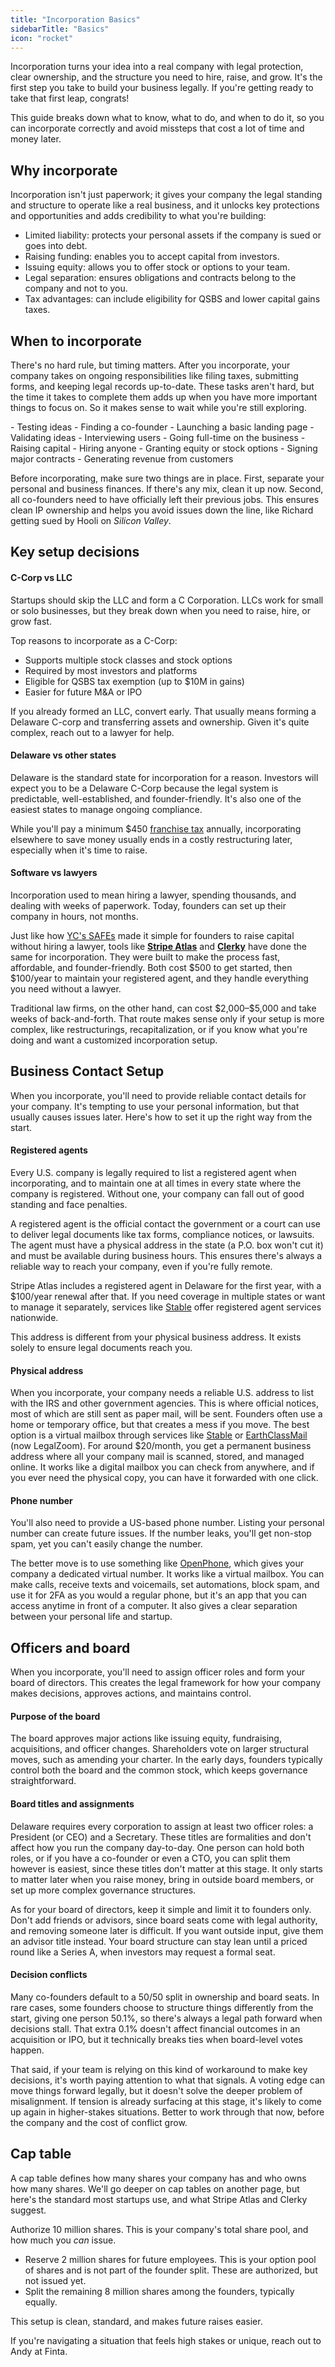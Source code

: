 ```yaml
---
title: "Incorporation Basics"
sidebarTitle: "Basics"
icon: "rocket"
---
```


Incorporation turns your idea into a real company with legal protection, clear ownership, and the structure you need to hire, raise, and grow. It's the first step you take to build your business legally. If you're getting ready to take that first leap, congrats! 

This guide breaks down what to know, what to do, and when to do it, so you can incorporate correctly and avoid missteps that cost a lot of time and money later. 

## Why incorporate

Incorporation isn't just paperwork; it gives your company the legal standing and structure to operate like a real business, and it unlocks key protections and opportunities and adds credibility to what you're building:

- Limited liability: protects your personal assets if the company is sued or goes into debt.
- Raising funding: enables you to accept capital from investors.
- Issuing equity: allows you to offer stock or options to your team.
- Legal separation: ensures obligations and contracts belong to the company and not to you.
- Tax advantages: can include eligibility for QSBS and lower capital gains taxes.

## When to incorporate

There's no hard rule, but timing matters. After you incorporate, your company takes on ongoing responsibilities like filing taxes, submitting forms, and keeping legal records up-to-date. These tasks aren't hard, but the time it takes to complete them adds up when you have more important things to focus on. So it makes sense to wait while you're still exploring.

<Tabs>
  <Tab title="When to wait">
    - Testing ideas
    - Finding a co-founder
    - Launching a basic landing page
    - Validating ideas
    - Interviewing users
  </Tab>
  <Tab title="When to incorporate">
    - Going full-time on the business
    - Raising capital
    - Hiring anyone
    - Granting equity or stock options
    - Signing major contracts
    - Generating revenue from customers
  </Tab>
</Tabs>

Before incorporating, make sure two things are in place. First, separate your personal and business finances. If there's any mix, clean it up now. Second, all co-founders need to have officially left their previous jobs. This ensures clean IP ownership and helps you avoid issues down the line, like Richard getting sued by Hooli on *Silicon Valley*.

## Key setup decisions

#### C-Corp vs LLC

Startups should skip the LLC and form a C Corporation. LLCs work for small or solo businesses, but they break down when you need to raise, hire, or grow fast.

Top reasons to incorporate as a C-Corp:

- Supports multiple stock classes and stock options
- Required by most investors and platforms
- Eligible for QSBS tax exemption (up to $10M in gains)
- Easier for future M&A or IPO

If you already formed an LLC, convert early. That usually means forming a Delaware C-corp and transferring assets and ownership. Given it's quite complex, reach out to a lawyer for help.

#### Delaware vs other states

Delaware is the standard state for incorporation for a reason. Investors will expect you to be a Delaware C-Corp because the legal system is predictable, well-established, and founder-friendly. It's also one of the easiest states to manage ongoing compliance.

While you'll pay a minimum $450 [franchise tax](https://revenue.delaware.gov/business-tax-forms/annual-report-franchise-tax/) annually, incorporating elsewhere to save money usually ends in a costly restructuring later, especially when it's time to raise.

#### Software vs lawyers

Incorporation used to mean hiring a lawyer, spending thousands, and dealing with weeks of paperwork. Today, founders can set up their company in hours, not months.  

Just like how [YC's SAFEs](https://www.ycombinator.com/documents) made it simple for founders to raise capital without hiring a lawyer, tools like [**Stripe Atlas**](https://stripe.com/atlas) and [**Clerky**](https://www.clerky.com/) have done the same for incorporation. They were built to make the process fast, affordable, and founder-friendly. Both cost \$500 to get started, then $100/year to maintain your registered agent, and they handle everything you need without a lawyer.

Traditional law firms, on the other hand, can cost \$2,000–$5,000 and take weeks of back-and-forth. That route makes sense only if your setup is more complex, like restructurings, recapitalization, or if you know what you're doing and want a customized incorporation setup. 

## Business Contact Setup

When you incorporate, you'll need to provide reliable contact details for your company. It's tempting to use your personal information, but that usually causes issues later. Here's how to set it up the right way from the start.

#### Registered agents

Every U.S. company is legally required to list a registered agent when incorporating, and to maintain one at all times in every state where the company is registered. Without one, your company can fall out of good standing and face penalties.

A registered agent is the official contact the government or a court can use to deliver legal documents like tax forms, compliance notices, or lawsuits. The agent must have a physical address in the state (a P.O. box won't cut it) and must be available during business hours. This ensures there's always a reliable way to reach your company, even if you're fully remote.

Stripe Atlas includes a registered agent in Delaware for the first year, with a $100/year renewal after that. If you need coverage in multiple states or want to manage it separately, services like [Stable](https://www.usestable.com/) offer registered agent services nationwide.

This address is different from your physical business address. It exists solely to ensure legal documents reach you. 

#### Physical address

When you incorporate, your company needs a reliable U.S. address to list with the IRS and other government agencies. This is where official notices, most of which are still sent as paper mail, will be sent. Founders often use a home or temporary office, but that creates a mess if you move. The best option is a virtual mailbox through services like [Stable](https://www.usestable.com/) or [EarthClassMail](https://app.earthclassmail.com/login) (now LegalZoom). For around $20/month, you get a permanent business address where all your company mail is scanned, stored, and managed online. It works like a digital mailbox you can check from anywhere, and if you ever need the physical copy, you can have it forwarded with one click.

#### Phone number

You'll also need to provide a US-based phone number. Listing your personal number can create future issues. If the number leaks, you'll get non-stop spam, yet you can't easily change the number. 

The better move is to use something like [OpenPhone](https://www.openphone.com/), which gives your company a dedicated virtual number. It works like a virtual mailbox. You can make calls, receive texts and voicemails, set automations, block spam, and use it for 2FA as you would a regular phone, but it's an app that you can access anytime in front of a computer. It also gives a clear separation between your personal life and startup. 

## Officers and board

When you incorporate, you'll need to assign officer roles and form your board of directors. This creates the legal framework for how your company makes decisions, approves actions, and maintains control.

#### Purpose of the board

The board approves major actions like issuing equity, fundraising, acquisitions, and officer changes. Shareholders vote on larger structural moves, such as amending your charter. In the early days, founders typically control both the board and the common stock, which keeps governance straightforward.

#### Board titles and assignments

Delaware requires every corporation to assign at least two officer roles: a President (or CEO) and a Secretary. These titles are formalities and don't affect how you run the company day-to-day. One person can hold both roles, or if you have a co-founder or even a CTO, you can split them however is easiest, since these titles don't matter at this stage. It only starts to matter later when you raise money, bring in outside board members, or set up more complex governance structures.

As for your board of directors, keep it simple and limit it to founders only. Don't add friends or advisors, since board seats come with legal authority, and removing someone later is difficult. If you want outside input, give them an advisor title instead. Your board structure can stay lean until a priced round like a Series A, when investors may request a formal seat.

#### Decision conflicts

Many co-founders default to a 50/50 split in ownership and board seats. In rare cases, some founders choose to structure things differently from the start, giving one person 50.1%, so there's always a legal path forward when decisions stall. That extra 0.1% doesn't affect financial outcomes in an acquisition or IPO, but it technically breaks ties when board-level votes happen.

That said, if your team is relying on this kind of workaround to make key decisions, it's worth paying attention to what that signals. A voting edge can move things forward legally, but it doesn't solve the deeper problem of misalignment. If tension is already surfacing at this stage, it's likely to come up again in higher-stakes situations. Better to work through that now, before the company and the cost of conflict grow.

## Cap table

A cap table defines how many shares your company has and who owns how many shares. We'll go deeper on cap tables on another page, but here's the standard most startups use, and what Stripe Atlas and Clerky suggest.

Authorize 10 million shares. This is your company's total share pool, and how much you *can* issue.
- Reserve 2 million shares for future employees. This is your option pool of shares and is not part of the founder split. These are authorized, but not issued yet.
- Split the remaining 8 million shares among the founders, typically equally.

This setup is clean, standard, and makes future raises easier.

If you're navigating a situation that feels high stakes or unique, reach out to Andy at Finta.
